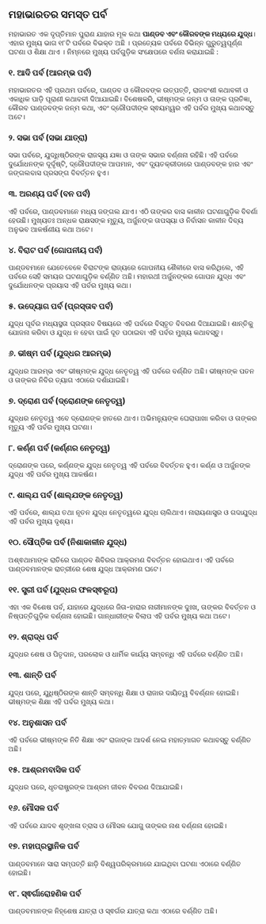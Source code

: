 ## ମହାଭାରତର ସମସ୍ତ ପର୍ବ 

ମହାଭାରତ ଏକ ଦୃପ୍ତିମାନ ପୁରାଣ ଯାହାର ମୂଳ କଥା **ପାଣ୍ଡବ ଏବଂ କୌରବଙ୍କ ମଧ୍ୟରେ ଯୁଦ୍ଧ**। ଏହାର ମୁଖ୍ୟ ଭାଗ ୧୮ଟି ପର୍ବରେ ବିଭକ୍ତ ଅଛି । ପ୍ରତ୍ୟେକ ପର୍ବରେ ବିଭିନ୍ନ ଗୁରୁତ୍ୱପୂର୍ଣ୍ଣ ଘଟଣା ଓ ଶିକ୍ଷା ଥାଏ । ନିମ୍ନରେ ମୁଖ୍ୟ ପର୍ବଗୁଡ଼ିକ ସଂକ୍ଷେପରେ ବର୍ଣନା କରାଯାଇଛି :

### ୧. ଆଦି ପର୍ବ (ଆରମ୍ଭ ପର୍ବ)
ମହାଭାରତର ଏହି ପ୍ରଥମ ପର୍ବରେ, ପାଣ୍ଡବ ଓ କୌରବଙ୍କ ଉତ୍ପତ୍ତି, ରାଜବଂଶୀ କଥାବଳୀ ଓ ଏକାଧିକ ପାଡ଼ି ପୂରାଣୀ କଥାବଳୀ ଦିଆଯାଇଛି। ବିଶେଷକରି, ଭୀଷ୍ମଙ୍କ ଜନ୍ମ ଓ ତାଙ୍କ ପ୍ରତିଜ୍ଞା, କୌରବ ପାଣ୍ଡବଙ୍କ ଜନ୍ମ କଥା, ଏବଂ ଦ୍ରୌପଦୀଙ୍କ ସ୍ଵୟମ୍ୱର ଏହି ପର୍ବର ମୁଖ୍ୟ କଥାବସ୍ତୁ ଅଟେ।

### ୨. ସଭା ପର୍ବ (ସଭା ଯାତ୍ରା)
ସଭା ପର୍ବରେ, ଯୁଦ୍ଧିଷ୍ଠିରଙ୍କ ରାଜସୂୟ ଯଜ୍ଞା ଓ ତାଙ୍କ ସଭାର ବର୍ଣ୍ଣନା ରହିଛି। ଏହି ପର୍ବରେ ଦୁର୍ଯୋଧନଙ୍କ ଦୂର୍ଦୃଷ୍ଟି, ଦ୍ରୌପଦୀଙ୍କ ଆପମାନ, ଏବଂ ଦ୍ୟୂତକ୍ରୀଡାରେ ପାଣ୍ଡବଙ୍କ ହାର ଏବଂ ଜଙ୍ଗଲବାସ ପ୍ରସଙ୍ଗ ବିବର୍ତ୍ତନ ହୁଏ।

### ୩. ଅରଣ୍ୟ ପର୍ବ (ବନ ପର୍ବ)
ଏହି ପର୍ବରେ, ପାଣ୍ଡବମାନେ ମଧ୍ୟ ଜଙ୍ଗଲ ଯାଏ। ଏଠି ତାଙ୍କର ବାସ କାଳୀନ ଘଟଣାଗୁଡ଼ିକ ବିବର୍ଣା ହେଉଛି। ମୁଖ୍ୟତଃ ଅନ୍ଧକ ରାକ୍ଷସଙ୍କ ମୃତ୍ୟୁ, ଅର୍ଜୁନଙ୍କ ତାପସ୍ୟା ଓ ନିର୍ବାସନ କାଳୀନ ଦିବ୍ୟ ଅନୁଭବ ଆକର୍ଷଣୀୟ କଥା ଅଟେ।

### ୪. ବିରାଟ ପର୍ବ (ଗୋପନୀୟ ପର୍ବ)
ପାଣ୍ଡବମାନେ ଯେତେବେଳେ ବିରାଟଙ୍କ ରାଜ୍ୟରେ ଗୋପନୀୟ ଶୈଳୀରେ ବାସ କରିଥିଲେ, ଏହି ପର୍ବରେ ସେହି ସମୟର ଘଟଣାଗୁଡ଼ିକ ବର୍ଣ୍ଣିତ ଅଛି। ମହାରଥୀ ଅର୍ଜୁନଙ୍କର ଗୋପନ ଯୁଦ୍ଧ ଏବଂ ଦୁର୍ଯୋଧନଙ୍କ ପ୍ରୟାସ ଏହି ପର୍ବର ମୁଖ୍ୟ କଥା।

### ୫. ଉଦ୍ୟୋଗ ପର୍ବ (ପ୍ରସ୍ତାବ ପର୍ବ)
ଯୁଦ୍ଧ ପୂର୍ବର ମଧ୍ୟସ୍ଥତା ପ୍ରସ୍ତାବ ବିଷୟରେ ଏହି ପର୍ବରେ ବିସ୍ତୃତ ବିବରଣ ଦିଆଯାଇଛି। ଶାନ୍ତିକୁ ଯୋଜନା କରିବା ଓ ଯୁଦ୍ଧ ନ ହେବା ପାଇଁ ଦୂତ ପଠାଇବା ଏହି ପର୍ବର ମୁଖ୍ୟ କଥାବସ୍ତୁ।

### ୬. ଭୀଷ୍ମ ପର୍ବ (ଯୁଦ୍ଧର ଆରମ୍ଭ)
ଯୁଦ୍ଧର ଆରମ୍ଭ ଏବଂ ଭୀଷ୍ମଙ୍କ ଯୁଦ୍ଧ ନେତୃତ୍ୱ ଏହି ପର୍ବରେ ବର୍ଣ୍ଣିତ ଅଛି। ଭୀଷ୍ମଙ୍କ ପତନ ଓ ତାଙ୍କର ନିବିର ତ୍ୟାଗ ଏଠାରେ ଦର୍ଶାଯାଇଛି।

### ୭. ଦ୍ରୋଣ ପର୍ବ (ଦ୍ରୋଣଙ୍କ ନେତୃତ୍ୱ)
ଯୁଦ୍ଧର ନେତୃତ୍ୱ ଏବେ ଦ୍ରୋଣଙ୍କ ହାତରେ ଥାଏ। ଅଭିମନ୍ୟୁଙ୍କ ଘେରାପାଖା କରିବା ଓ ତାଙ୍କର ମୃତ୍ୟୁ ଏହି ପର୍ବର ମୁଖ୍ୟ ଘଟଣା।

### ୮. କର୍ଣ୍ଣ ପର୍ବ (କର୍ଣ୍ଣର ନେତୃତ୍ୱ)
ଦ୍ରୋଣଙ୍କ ପରେ, କର୍ଣ୍ଣଙ୍କ ଯୁଦ୍ଧ ନେତୃତ୍ୱ ଏହି ପର୍ବରେ ବିବର୍ତ୍ତନ ହୁଏ। କର୍ଣ୍ଣ ଓ ଅର୍ଜୁନଙ୍କ ଯୁଦ୍ଧ ଏହି ପର୍ବର ମୁଖ୍ୟ ଆକର୍ଷଣ।

### ୯. ଶାଲ୍ଯ ପର୍ବ (ଶାଲ୍ଯଙ୍କ ନେତୃତ୍ୱ)
ଏହି ପର୍ବରେ, ଶାଲ୍ଯ ତଥା ନୂତନ ଯୁଦ୍ଧ ନେତୃତ୍ୱରେ ଯୁଦ୍ଧ ଚାଲିଥାଏ। ନାରାୟଣାସ୍ତ୍ର ଓ ଗଦାଯୁଦ୍ଧ ଏହି ପର୍ବର ମୁଖ୍ୟ ଦୃଶ୍ୟ।

### ୧୦. ସୌପ୍ତିକ ପର୍ବ (ନିଶାକାଳୀନ ଯୁଦ୍ଧ)
ଅଶ୍ଵଥାମାଙ୍କ ରାତିରେ ପାଣ୍ଡବ ଶିବିରର ଆକ୍ରମଣ ବିବର୍ତ୍ତନ ହୋଇଥାଏ। ଏହି ପର୍ବରେ ପାଣ୍ଡବମାନଙ୍କ ରାତ୍ରୀରେ ଶେଷ ଯୁଦ୍ଧ ଆକ୍ରମଣ ଘଟେ।

### ୧୧. **ସ୍ତ୍ରୀ ପର୍ବ (ଯୁଦ୍ଧର ଫଳସ୍ଵରୂପ)**
ଏହା ଏକ ବିଶେଷ ପର୍ବ, ଯାହାରେ ଯୁଦ୍ଧରେ ଜିତା-ହାରାର ନାରୀମାନଙ୍କ ଦୁଃଖ, ତାଙ୍କର ବିବର୍ତ୍ତନ ଓ ନିଷ୍ପତ୍ତିଗୁଡ଼ିକ ବର୍ଣ୍ଣନା ହୋଇଛି। ଗାନ୍ଧାରୀଙ୍କ ବିଲାପ ଏହି ପର୍ବର ମୁଖ୍ୟ କଥା ଅଟେ।

### ୧୨. ଶ୍ରାଦ୍ଧ ପର୍ବ
ଯୁଦ୍ଧର ଶେଷ ଓ ପିତୃଦାନ, ପରଲୋକ ଓ ଧାର୍ମିକ କାର୍ଯ୍ୟ ସମ୍ବନ୍ଧି ଏହି ପର୍ବରେ ବର୍ଣ୍ଣିତ ଅଛି।

### ୧୩. ଶାନ୍ତି ପର୍ବ
ଯୁଦ୍ଧ ପରେ, ଯୁଧିଷ୍ଠିରଙ୍କ ଶାନ୍ତି ସମ୍ବନ୍ଧି ଶିକ୍ଷା ଓ ରାଜାର ଦାୟିତ୍ୱ ବିବର୍ଣ୍ଣନ ହୋଇଛି। ଭୀଷ୍ମଙ୍କ ଶିକ୍ଷା ଏହି ପର୍ବର ମୁଖ୍ୟ କଥା।

### ୧୪. ଅନୁଶାସନ ପର୍ବ
ଏହି ପର୍ବରେ ଭୀଷ୍ମଙ୍କ ନିତି ଶିକ୍ଷା ଏବଂ ରାଜାଙ୍କ ଆଦର୍ଶ ନେଇ ମହାତ୍ମାଗତ କଥାବସ୍ତୁ ବର୍ଣ୍ଣିତ ଅଛି।

### ୧୫. ଆଶ୍ରମବାସିକ ପର୍ବ
ଯୁଦ୍ଧର ପରେ, ଧୃତରାଷ୍ଟ୍ରଙ୍କ ଆଶ୍ରମ ଜୀବନ ବିବରଣ ଦିଆଯାଇଛି।

### ୧୬. ମୌସଳ ପର୍ବ
ଏହି ପର୍ବରେ ଯାଦବ ଶୃଙ୍ଖଳା ତ୍ରାସ ଓ ମୌସଳ ଯୋଗୁ ତାଙ୍କର ନାଶ ବର୍ଣ୍ଣନା ହୋଇଛି।

### ୧୭. ମହାପ୍ରସ୍ଥାନିକ ପର୍ବ
ପାଣ୍ଡବମାନେ ସାରା ସମ୍ପତ୍ତି ଛାଡ଼ି ବିଶ୍ୱପରିକ୍ରମାରେ ଯାଇଥିବା ଘଟଣା ଏଠାରେ ବର୍ଣ୍ଣିତ ହୋଇଛି।

### ୧୮. ସ୍ଵର୍ଗାରୋହଣିକ ପର୍ବ
ପାଣ୍ଡବମାନଙ୍କ ନିହ୍ଶେଷ ଯାତ୍ରା ଓ ସ୍ଵର୍ଗର ଯାତ୍ରା କଥା ଏଠାରେ ବର୍ଣ୍ଣିତ ଅଛି।
